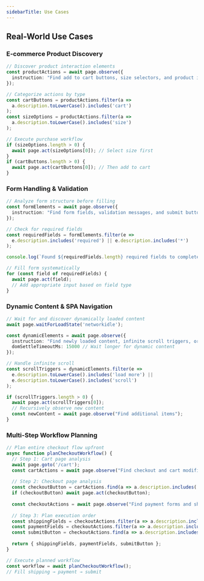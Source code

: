 ```yaml
---
sidebarTitle: Use Cases
---
```


## Real-World Use Cases

### E-commerce Product Discovery

```typescript
// Discover product interaction elements
const productActions = await page.observe({
  instruction: "Find add to cart buttons, size selectors, and product images"
});

// Categorize actions by type
const cartButtons = productActions.filter(a => 
  a.description.toLowerCase().includes('cart')
);
const sizeOptions = productActions.filter(a => 
  a.description.toLowerCase().includes('size')
);

// Execute purchase workflow
if (sizeOptions.length > 0) {
  await page.act(sizeOptions[0]); // Select size first
}
if (cartButtons.length > 0) {
  await page.act(cartButtons[0]); // Then add to cart
}
```

### Form Handling & Validation

```typescript
// Analyze form structure before filling
const formElements = await page.observe({
  instruction: "Find form fields, validation messages, and submit buttons"
});

// Check for required fields
const requiredFields = formElements.filter(e => 
  e.description.includes('required') || e.description.includes('*')
);

console.log(`Found ${requiredFields.length} required fields to complete`);

// Fill form systematically
for (const field of requiredFields) {
  await page.act(field);
  // Add appropriate input based on field type
}
```

### Dynamic Content & SPA Navigation

```typescript
// Wait for and discover dynamically loaded content
await page.waitForLoadState('networkidle');

const dynamicElements = await page.observe({
  instruction: "Find newly loaded content, infinite scroll triggers, or loading indicators",
  domSettleTimeoutMs: 15000 // Wait longer for dynamic content
});

// Handle infinite scroll
const scrollTriggers = dynamicElements.filter(e => 
  e.description.toLowerCase().includes('load more') ||
  e.description.toLowerCase().includes('scroll')
);

if (scrollTriggers.length > 0) {
  await page.act(scrollTriggers[0]);
  // Recursively observe new content
  const newContent = await page.observe("Find additional items");
}
```

### Multi-Step Workflow Planning

```typescript
// Plan entire checkout flow upfront
async function planCheckoutWorkflow() {
  // Step 1: Cart page analysis
  await page.goto('/cart');
  const cartActions = await page.observe("Find checkout and cart modification options");
  
  // Step 2: Checkout page analysis  
  const checkoutButton = cartActions.find(a => a.description.includes('checkout'));
  if (checkoutButton) await page.act(checkoutButton);
  
  const checkoutActions = await page.observe("Find payment forms and shipping options");
  
  // Step 3: Plan execution order
  const shippingFields = checkoutActions.filter(a => a.description.includes('shipping'));
  const paymentFields = checkoutActions.filter(a => a.description.includes('payment'));
  const submitButton = checkoutActions.find(a => a.description.includes('complete order'));
  
  return { shippingFields, paymentFields, submitButton };
}

// Execute planned workflow
const workflow = await planCheckoutWorkflow();
// Fill shipping → payment → submit
```
